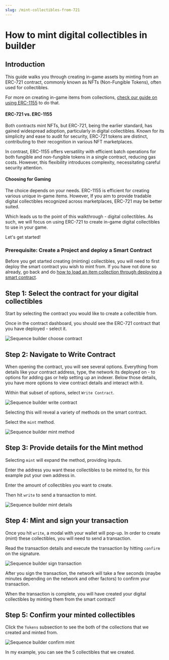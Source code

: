 ```yaml
---
slug: /mint-collectibles-from-721
---
```


# How to mint digital collectibles in builder

## Introduction

This guide walks you through creating in-game assets by minting from an ERC-721 contract, commonly known as NFTs (Non-Fungible Tokens), often used for collectibles.

For more on creating in-game items from collections, [check our guide on using ERC-1155](https://docs.sequence.xyz/mint-items-from-1155) to do that.

#### ERC-721 vs. ERC-1155

Both contracts mint NFTs, but ERC-721, being the earlier standard, has gained widespread adoption, particularly in digital collectibles. Known for its simplicity and ease to audit for security, ERC-721 tokens are distinct, contributing to their recognition in various NFT marketplaces.

In contrast, ERC-1155 offers versatility with efficient batch operations for both fungible and non-fungible tokens in a single contract, reducing gas costs. However, this flexibility introduces complexity, necessitating careful security attention.

#### Choosing for Gaming

The choice depends on your needs. ERC-1155 is efficient for creating various unique in-game items. However, If you aim to provide tradable digital collectibles recognized across marketplaces, ERC-721 may be better suited.

Which leads us to the point of this walkthrough - digital collectibles. As such, we will focus on using ERC-721 to create in-game digital collectibles to use in your game.

Let's get started!

### Prerequisite: Create a Project and deploy a Smart Contract

Before you get started creating (minting) collectibles, you will need to first deploy the smart contract you wish to mint from. If you have not done so already, go back and do [how to load an item collection through deploying a smart contract](https://docs.sequence.xyz/deploy-an-item-collection).

## Step 1: Select the contract for your digital collectibles

Start by selecting the contract you would like to create a collectible from.

Once in the contract dashboard, you should see the ERC-721 contract that you have deployed - select it.



![Sequence builder choose contract](/img/builder/builder_choose_contract_mint_collectibles.png)

## Step 2: Navigate to Write Contract

When opening the contract, you will see several options. Everything from details like your contract address, type, the network its deployed on - to options for adding gas or help setting up an indexer. Below those details, you have more options to view contract details and interact with it.

Within that subset of options, select `Write Contract`.



![Sequence builder write contract](/img/builder/builder_select_write_contract_mint_collectibles.png)

Selecting this will reveal a variety of methods on the smart contract.

Select the `mint` method.



![Sequence builder mint method](/img/builder/builder_select_mint_method_mint_collectibles.png)

## Step 3: Provide details for the Mint method

Selecting `mint` will expand the method, providing inputs. 

Enter the address you want these collectibles to be minted to, for this example put your own address in.

Enter the amount of collectibles you want to create.

Then hit `write` to send a transaction to mint.



![Sequence builder mint details](/img/builder/builder_fill_mint_details_mint_collectibles.png)

## Step 4: Mint and sign your transaction

Once you hit `write`, a modal with your wallet will pop-up. In order to create (mint) these collectibles, you will need to send a transaction.

Read the transaction details and execute the transaction by hitting `confirm` on the signature.



![Sequence builder sign transaction](/img/builder/builder_sign_transaction_mint_collectibles.png)

After you sign the transaction, the network will take a few seconds (maybe minutes depending on the network and other factors) to confirm your transaction.

When the transaction is complete, you will have created your digital collectibles by minting them from the smart contract!

## Step 5: Confirm your minted collectibles

Click the `Tokens` subsection to see the both of the collections that we created and minted from.



![Sequence builder confirm mint](/img/builder/builder_confirm_mint_collectibles.png)

In my example, you can see the 5 collectibles that we created.

